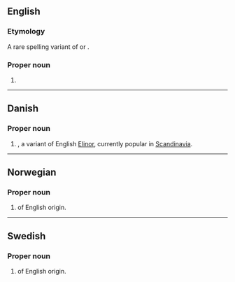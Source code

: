 ==English==

===Etymology===
A rare spelling variant of {{m|en|Elinor}} or {{m|en|Eleanor}}.

===Proper noun===
{{en-proper noun}}

# {{given name|lang=en|female}}

----

==Danish==

===Proper noun===
{{da-proper noun}}

# {{given name|female|lang=da}}, a variant of English [[Elinor]], currently popular in [[Scandinavia]].

----

==Norwegian==

===Proper noun===
{{head|no|proper noun}}

# {{given name|female|lang=no}} of English origin.

----

==Swedish==

===Proper noun===
{{sv-proper noun|c}}

# {{given name|female|lang=sv}} of English origin.